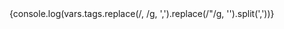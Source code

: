 
<div>
  {console.log(vars.tags.replace(/, /g, ',').replace(/"/g, '').split(','))}
</div>

<Meta title='Button' component={Button} />

<ToReact vue={Loader} />

<Title />

One clicky boi

<Props of={Button} />

## Variants

<Preview>
  <ToReact vue={Button} color='aqua' variant='solid'>
    Solid Variant (Default)
  </ToReact>
  <ToReact vue={Button} color='success' variant='outline'>
    Outline Variant
  </ToReact>
  <ToReact vue={Button} color='error' variant='ghost'>
    Ghost Variant
  </ToReact>
</Preview>

## Different colors

<Preview>
  {vars.tags
    .replace(/, /g, ',')
    .replace(/"/g, '')
    .split(',') // Normalize variables
    .filter((_) => !['background', 'disabled'].includes(_)) // Remove some colors
    .map((color) => (
      <div
        style={{
          width: 200,
          display: 'flex',
          flexDirection: 'column',
          alignItems: 'stretch',
        }}
        key={color}
      >
        <ToReact vue={Button} variant='solid' color={color}>
          {color}
          {color === 'text' && ' (Default)'}
        </ToReact>
      </div>
    ))}
</Preview>

## Disabled

<Preview>
  <ToReact vue={Button} variant='solid' disabled>
    Solid Variant
  </ToReact>
  <ToReact vue={Button} variant='outline' disabled>
    Outline Variant
  </ToReact>
  <ToReact vue={Button} variant='ghost' disabled>
    Ghost Variant
  </ToReact>
</Preview>

## Icons

<Preview>
  <ToReact vue={Button} variant='solid' color='light' icon={{ left: 'flag' }}>
    Left icon
  </ToReact>
  <ToReact vue={Button} variant='outline' color='navy' icon={{ right: 'flag' }}>
    Right icon
  </ToReact>
  <ToReact
    vue={Button}
    variant='ghost'
    color='pink'
    icon={{ left: 'flag', right: 'flag' }}
  >
    Both icon
  </ToReact>
</Preview>

## Loading

<Preview>
  <ToReact vue={Button} variant='solid' color='text' loading>
    Left icon
  </ToReact>
  <ToReact vue={Button} variant='outline' color='yellow' loading>
    Right icon
  </ToReact>
  <ToReact vue={Button} variant='ghost' color='success' loading>
    Both icon
  </ToReact>
</Preview>
